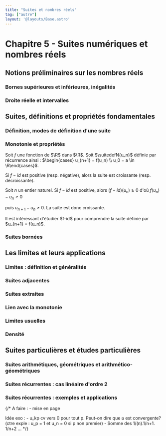 ```yaml
---
title: "Suites et nombres réels"
tag: ["autre"]
layout: '@layouts/Base.astro'
---
```








# Chapitre 5 - Suites numériques et nombres réels

<Tableofcontents></Tableofcontents>


## Notions préliminaires sur les nombres réels

### Bornes supérieures et inférieures, inégalités
<BorneSupInf  />

### Droite réelle et intervalles 
<DroiteReelle  />

<PartieEntiere  />

<Densite  />



## Suites, définitions et propriétés fondamentales

### Définition, modes de définition d'une suite
<Suite  />

### Monotonie et propriétés
<Monotonie  />

<Item type='proposition' titre='monotonie et suite récurrente'>

Soit $f$ une fonction de $\R$ dans $\R$. Soit $\suitedefN{u_n}$ définie par récurrence ainsi : $\begin{cases} u_{n+1} = f(u_n) \\ u_0 = a \in \R\end{cases}$. 

Si $f-id$ est positive (resp. négative), alors  la suite est croissante (resp. décroissante).
</Item>

<Hideable type='démonstration' titre=''>

Soit $n$ un entier naturel. Si $f-id$ est positive, alors $(f-id)(u_n) \geqslant 0$ d'où $f(u_n) - u_n \geqslant 0$ 

puis $u_{n+1} - u_n \geqslant 0$. La suite est donc croissante. 
</Hideable>

<Remarque titre=''>
Il est intéressant d'étudier $f-id$ pour comprendre la suite définie par $u_{n+1} = f(u_n)$.
</Remarque>


### Suites bornées
<SuiteBornee  />




## Les limites et leurs applications

### Limites : définition et généralités
<LimiteUnicite  />

<Operations />

<Comparaisons />

### Suites adjacentes

<SuitesAdjacentes />

### Suites extraites
<SuiteExtraite />

### Lien avec la monotonie
<LimiteMonotone />

### Limites usuelles
<LimitesUsuelles />

 
### Densité
<DensiteParLesSuites />



## Suites particulières et études particulières

### Suites arithmétiques, géométriques et arithmético-géométriques
<ArithmetiqueEtGeometrique />

<ArithmeticoGeometrique />


### Suites récurrentes : cas linéaire d'ordre 2 
<RecurrenteLineaire  />

### Suites récurrentes : exemples et applications
<RecurrentesMethodes  />

<Footer />


{/*
A faire :
    - mise en page

Idée exo :
    - u_kp cv vers 0 pour tout p. Peut-on dire que $u$ est convergente? (ctre exple : u_p = 1 et u_n = 0 si p non premier)
    - Somme des 1/(n).1/n+1. 1/n+2 ...
*/}
